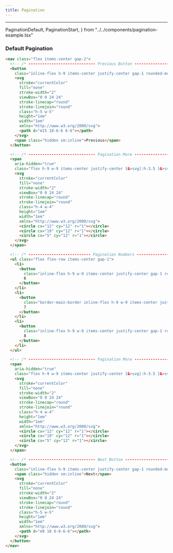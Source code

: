```yaml
---
title: Pagination
---
```


---

  PaginationDefault,
  PaginationStart,
} from "../../components/pagination-example.tsx"

### Default Pagination

<PaginationDefault />

```html title="pagination.html"
<nav class="flex items-center gap-2">
  <!-- /* ----------------------------- Previous Button ---------------------------- */ -->
  <button
    class="inline-flex h-9 items-center justify-center gap-1 rounded-md px-3 py-2 pl-2.5 text-sm font-medium hover:bg-accent hover:text-accent-foreground/80 disabled:pointer-events-none disabled:text-muted-foreground/75 sm:h-10">
    <svg
      stroke="currentColor"
      fill="none"
      stroke-width="2"
      viewBox="0 0 24 24"
      stroke-linecap="round"
      stroke-linejoin="round"
      class="h-5 w-5"
      height="1em"
      width="1em"
      xmlns="http://www.w3.org/2000/svg">
      <path d="m15 18-6-6 6-6"></path>
    </svg>
    <span class="hidden sm:inline">Previous</span>
  </button>

  <!-- /* ----------------------------- Pagination More ---------------------------- */ -->
  <span
    aria-hidden="true"
    class="flex h-9 w-9 items-center justify-center [&>svg]:h-3.5 [&>svg]:w-3.5 sm:[&>svg]:h-4 sm:[&>svg]:w-4">
    <svg
      stroke="currentColor"
      fill="none"
      stroke-width="2"
      viewBox="0 0 24 24"
      stroke-linecap="round"
      stroke-linejoin="round"
      class="h-4 w-4"
      height="1em"
      width="1em"
      xmlns="http://www.w3.org/2000/svg">
      <circle cx="12" cy="12" r="1"></circle>
      <circle cx="19" cy="12" r="1"></circle>
      <circle cx="5" cy="12" r="1"></circle>
    </svg>
  </span>

  <!-- /* --------------------------- Pagination Numbers --------------------------- */ -->
  <ul class="flex flex-row items-center gap-1">
    <li>
      <button
        class="inline-flex h-9 w-9 items-center justify-center gap-1 rounded-md text-sm hover:bg-accent hover:text-accent-foreground/80 disabled:pointer-events-none disabled:text-muted-foreground/75 sm:h-10 sm:w-10">
        6
      </button>
    </li>
    <li>
      <button
        class="border-main-border inline-flex h-9 w-9 items-center justify-center gap-1 rounded-md border bg-surface text-sm hover:bg-accent hover:text-accent-foreground/80 disabled:pointer-events-none disabled:text-muted-foreground/75 sm:h-10 sm:w-10">
        7
      </button>
    </li>
    <li>
      <button
        class="inline-flex h-9 w-9 items-center justify-center gap-1 rounded-md text-sm hover:bg-accent hover:text-accent-foreground/80 disabled:pointer-events-none disabled:text-muted-foreground/75 sm:h-10 sm:w-10">
        8
      </button>
    </li>
  </ul>

  <!-- /* ----------------------------- Pagination More ---------------------------- */ -->
  <span
    aria-hidden="true"
    class="flex h-9 w-9 items-center justify-center [&>svg]:h-3.5 [&>svg]:w-3.5 sm:[&>svg]:h-4 sm:[&>svg]:w-4">
    <svg
      stroke="currentColor"
      fill="none"
      stroke-width="2"
      viewBox="0 0 24 24"
      stroke-linecap="round"
      stroke-linejoin="round"
      class="h-4 w-4"
      height="1em"
      width="1em"
      xmlns="http://www.w3.org/2000/svg">
      <circle cx="12" cy="12" r="1"></circle>
      <circle cx="19" cy="12" r="1"></circle>
      <circle cx="5" cy="12" r="1"></circle>
    </svg>
  </span>

  <!-- /* ----------------------------- Next Button ---------------------------- */ -->
  <button
    class="inline-flex h-9 items-center justify-center gap-1 rounded-md px-3 py-2 pl-2.5 text-sm font-medium hover:bg-accent hover:text-accent-foreground/80 disabled:pointer-events-none disabled:text-muted-foreground/75 sm:h-10">
    <span class="hidden sm:inline">Next</span>
    <svg
      stroke="currentColor"
      fill="none"
      stroke-width="2"
      viewBox="0 0 24 24"
      stroke-linecap="round"
      stroke-linejoin="round"
      class="h-5 w-5"
      height="1em"
      width="1em"
      xmlns="http://www.w3.org/2000/svg">
      <path d="m9 18 6-6-6-6"></path>
    </svg>
  </button>
</nav>
```

